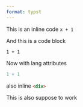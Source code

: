 ```yaml
---
format: typst
---
```


This is an inline code `x + 1`

And this is a code block

```
1 + 1 
```

Now with lang attributes
```r
1 + 1
```

also inline `<div>`{.html}

This is also suppose to work `#raw("x + y")`{=typst}